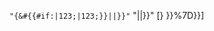 <noinclude>{{documentation}}</noinclude><includeonly><code>"{&#{{#if:{{{l|}}}|123;[[Template:{{{1}}}|{{{1}}}]]|123;{{{1}}}}}&#124;{{{2|}}}&#124;{{{3|}}}&#125;}"</code> {{{s|gives}}} "{{{d|}}}{{{{{1}}}|{{{2|}}}|{{{3|}}}}}{{{d|}}}" [{{fullurl:special:ExpandTemplates|input=%7B%7B{{urlencode:{{{1}}}{{!}}{{{2|}}}{{!}}{{{3|}}}} }}%7D}}]</includeonly>